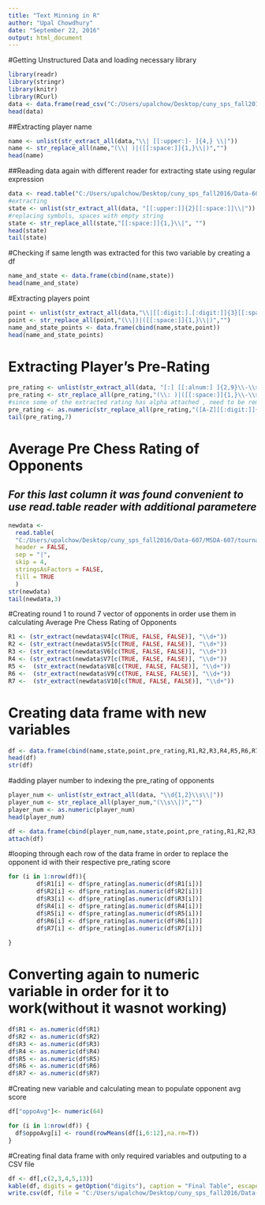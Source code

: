 ---
title: "Text Minning in R"
author: "Upal Chowdhury"
date: "September 22, 2016"
output: html_document
---
#Getting Unstructured Data and loading necessary library
```{r v}
library(readr)
library(stringr)
library(knitr)
library(RCurl)
data <- data.frame(read_csv("C:/Users/upalchow/Desktop/cuny_sps_fall2016/Data-607/MSDA-607/tournamentinfo.txt", skip = 3))
head(data)
```
##Extracting player name
```{r eval = T}
name <- unlist(str_extract_all(data,"\\| [[:upper:]- ]{4,} \\|"))
name <- str_replace_all(name,"(\\| )|([[:space:]]{1,}\\|)","")
head(name)
```
##Reading data again with different reader for extracting state using regular expression
```{r eval = T}
data <- read.table("C:/Users/upalchow/Desktop/cuny_sps_fall2016/Data-607/MSDA-607/tournamentinfo.txt",header = FALSE,sep = ",",skip = 4,stringsAsFactors = F)
#extracting
state <- unlist(str_extract_all(data, "[[:upper:]]{2}[[:space:]]\\|"))
#replacing symbols, spaces with empty string
state <- str_replace_all(state,"[[:space:]]{1,}\\|", "")
head(state)
tail(state)
```


#Checking if same length was extracted for this two variable by creating a df
```{r eval = T}
name_and_state <- data.frame(cbind(name,state))
head(name_and_state)
```

#Extracting  players point
```{r eval = T}
point <- unlist(str_extract_all(data,"\\|[[:digit:].[:digit:]]{3}[[:space:]]{1,}\\|"))
point <- str_replace_all(point,"(\\|)|([[:space:]]{1,}\\|)","")
name_and_state_points <- data.frame(cbind(name,state,point))
head(name_and_state_points)
```

# Extracting Player's Pre-Rating
```{r eval = T}
pre_rating <- unlist(str_extract_all(data, "[:] [[:alnum:] ]{2,9}\\-\\>"))
pre_rating <- str_replace_all(pre_rating,"(\\: )|([[:space:]]{1,}\\-\\>)","")
#since some of the extracted rating has alpha attached , need to be removed and converting to numeric
pre_rating <- as.numeric(str_replace_all(pre_rating,"([A-Z][[:digit:]]{1,2})|(\\-\\>)",""))
tail(pre_rating,7)
```

#  Average Pre Chess Rating of Opponents

## *For this last column it was found convenient to use read.table reader with additional parametere*
```{r eval = T}
newdata <-
  read.table(
  "C:/Users/upalchow/Desktop/cuny_sps_fall2016/Data-607/MSDA-607/tournamentinfo.txt",
  header = FALSE,
  sep = "|",
  skip = 4,
  stringsAsFactors = FALSE,
  fill = TRUE
  )
str(newdata)
tail(newdata,3)
```

#Creating round 1 to round 7 vector of opponents in order use them in calculating Average Pre Chess Rating of Opponents
```{r eval = T}
R1 <- (str_extract(newdata$V4[c(TRUE, FALSE, FALSE)], "\\d+"))
R2 <- (str_extract(newdata$V5[c(TRUE, FALSE, FALSE)], "\\d+"))
R3 <- (str_extract(newdata$V6[c(TRUE, FALSE, FALSE)], "\\d+"))
R4 <- (str_extract(newdata$V7[c(TRUE, FALSE, FALSE)], "\\d+"))
R5 <-  (str_extract(newdata$V8[c(TRUE, FALSE, FALSE)], "\\d+")) 
R6 <-  (str_extract(newdata$V9[c(TRUE, FALSE, FALSE)], "\\d+"))
R7 <-  (str_extract(newdata$V10[c(TRUE, FALSE, FALSE)], "\\d+"))
```

# Creating data frame with new variables
```{r eval = T}
df <- data.frame(cbind(name,state,point,pre_rating,R1,R2,R3,R4,R5,R6,R7))
head(df)
str(df)
```

#adding player number to indexing the pre_rating of opponents
```{r eval = T}
player_num <- unlist(str_extract_all(data, "\\d{1,2}\\s\\|"))
player_num <- str_replace_all(player_num,"(\\s\\|)","")
player_num <- as.numeric(player_num)
head(player_num)
```


```{r eval = T}
df <- data.frame(cbind(player_num,name,state,point,pre_rating,R1,R2,R3,R4,R5,R6,R7),stringsAsFactors = FALSE)
attach(df)
```

#looping through each row of the data frame in order to replace the opponent id with their respective pre_rating score
```{r eval = T}
for (i in 1:nrow(df)){
        df$R1[i] <- df$pre_rating[as.numeric(df$R1[i])]
        df$R2[i] <- df$pre_rating[as.numeric(df$R2[i])]
        df$R3[i] <- df$pre_rating[as.numeric(df$R3[i])]
        df$R4[i] <- df$pre_rating[as.numeric(df$R4[i])]
        df$R5[i] <- df$pre_rating[as.numeric(df$R5[i])]
        df$R6[i] <- df$pre_rating[as.numeric(df$R6[i])]
        df$R7[i] <- df$pre_rating[as.numeric(df$R7[i])]
  
}
```

# Converting again to numeric variable in order for it to work(without it wasnot working)
```{r eval = T}
df$R1 <- as.numeric(df$R1)
df$R2 <- as.numeric(df$R2)
df$R3 <- as.numeric(df$R3)
df$R4 <- as.numeric(df$R4)
df$R5 <- as.numeric(df$R5)
df$R6 <- as.numeric(df$R6)
df$R7 <- as.numeric(df$R7)
```

#Creating new variable and calculating mean to populate opponent avg score
```{r eval = T}

df["oppoAvg"]<- numeric(64)

for (i in 1:nrow(df)) {
  df$oppoAvg[i] <- round(rowMeans(df[i,6:12],na.rm=T))
}
```

#Creating final data frame with only required variables and outputing to a CSV file
```{r eval = T}
df <- df[,c(2,3,4,5,13)]
kable(df, digits = getOption("digits"), caption = "Final Table", escape = TRUE)
write.csv(df, file = "C:/Users/upalchow/Desktop/cuny_sps_fall2016/Data-607/MSDA-607/tournamentinfo.csv")
```








